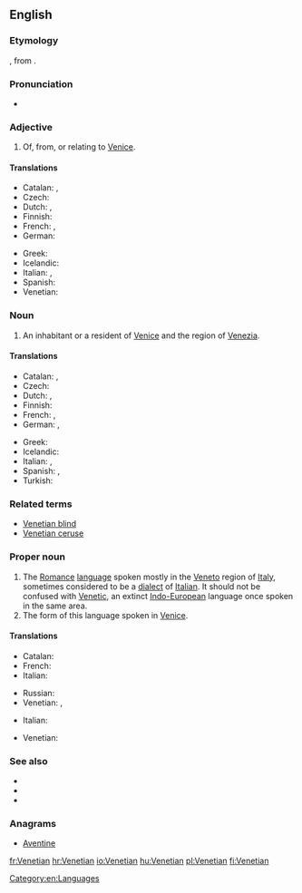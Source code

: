 ==English==

===Etymology===
{{suffix|Venetia|an}}, from {{etyl|la}} {{term|Venetia|lang=la||Venice}}.

===Pronunciation===
* {{rhymes|iːʃən}}

===Adjective===
{{en-adj|-}}

# Of, from, or relating to [[Venice]].

====Translations====
{{trans-top|relating to Venice}}
* Catalan: {{t|ca|venecià|m}}, {{t|ca|veneciana|f}}
* Czech: {{t|cs|benátský|m}}
* Dutch: {{t+|nl|Venetiaans}}, {{t|nl|Venetiaanse}}
* Finnish: {{t-|fi|venetsialainen}}
* French: {{t+|fr|vénitien|m}}, {{t+|fr|vénitienne|f}}
* German: {{t+|de|venezianisch}}
{{trans-mid}}
* Greek: {{t+|el|βενετσιάνικος|tr=venetsiánikos}}
* Icelandic: {{t|is|feneyskur}}
* Italian: {{t+|it|veneziano|m}}, {{t+|it|veneziana|f}}
* Spanish: {{t|es|veneciano}}
* Venetian: {{tø|vec|venessian|m}}
{{trans-bottom}}

===Noun===
{{en-noun}}

# An inhabitant or a resident of [[Venice]] and the region of [[Venezia]].

====Translations====
{{trans-top|inhabitant of Venice}}
* Catalan: {{t|ca|venecià|m}}, {{t|ca|veneciana|f}}
* Czech: {{t|cs|Benátčan|m}}
* Dutch: {{t|nl|Venetiaan|m}}, {{t|nl|Venetiaanse|f}}
* Finnish: {{t-|fi|venetsialainen}}
* French: {{t+|fr|vénitien|m}}, {{t+|fr|vénitienne|f}}
* German: {{t+|de|Venezianer|m}}, {{t+|de|Venezianerin|f}}
{{trans-mid}}
* Greek: {{t-|el|Βενετσιάνος|m|tr=Venetsiános}}
* Icelandic: {{t|is|Feneyingur|m}}
* Italian: {{t+|it|veneziano|m}}, {{t+|it|veneziana|f}}
* Spanish: {{t|es|veneciano|m}}, {{t|es|veneciana|f}}
* Turkish: {{t|tr|Venedikli}}
{{trans-bottom}}

===Related terms===
* [[Venetian blind]]
* [[Venetian ceruse]]

===Proper noun===
{{en-proper noun}}
{{wikipedia|Venetian language}}

# The [[Romance]] [[language]] spoken mostly in the [[Veneto]] region of [[Italy]], sometimes considered to be a [[dialect]] of [[Italian]]. It should not be confused with [[Venetic]], an extinct [[Indo-European]] language once spoken in the same area.
# The form of this language spoken in [[Venice]].

====Translations====
{{trans-top|Romance language}}
* Catalan: {{t|ca|venecià|m}}
* French: {{t+|fr|vénitien|m}}
* Italian: {{t+|it|veneto|m}}
{{trans-mid}}
* Russian: {{t|ru|венетский|tr=venetskij|sc=Cyrl}}
* Venetian: {{tø|vec|vèneto|m|xs=Venetian}}, {{tø|vec|łéngua vèneta|f|xs=Venetian}}
{{trans-bottom}}

{{trans-top|form spoken in Venice}}
* Italian: {{t+|it|veneziano|m}}
{{trans-mid}}
* Venetian: {{tø|vec|venesian|xs=Venetian}}
{{trans-bottom}}

===See also===
* {{langcat}}
* {{pedialite|Venetian language}}
* {{ISO 639|link=Linguist List||lang=Venetic|code=vec}}

===Anagrams===
* [[Aventine#English|Aventine]]

[[Category:en:Languages]]

[[fr:Venetian]]
[[hr:Venetian]]
[[io:Venetian]]
[[hu:Venetian]]
[[pl:Venetian]]
[[fi:Venetian]]